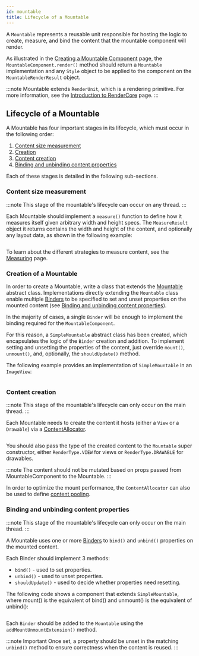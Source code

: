 ```yaml
---
id: mountable
title: Lifecycle of a Mountable
---
```


A `Mountable` represents a reusable unit responsible for hosting the logic to create, measure, and bind the content that the mountable component will render.

As illustrated in the [Creating a Mountable Component](mountable-component.mdx#creating-a-mountable-component) page, the `MountableComponent.render()` method should return a `Mountable` implementation and any `Style` object to be applied to the component on the `MountableRenderResult` object.

:::note
Mountable extends `RenderUnit`, which is a rendering primitive. For more information, see the [Introduction to RenderCore](introduction-to-rendercore.mdx/#renderunit) page.
:::

## Lifecycle of a Mountable

A Mountable has four important stages in its lifecycle, which must occur in the following order:

1. [Content size measurement](#content-size-measurement)
1. [Creation](#creation-of-a-mountable)
1. [Content creation](#content-creation)
1. [Binding and unbinding content properties](#binding-and-unbinding-content-properties)

Each of these stages is detailed in the following sub-sections.

### Content size measurement

:::note
This stage of the mountable's lifecycle can occur on any thread.
:::

Each Mountable should implement a `measure()` function to define how it measures itself given arbitrary width and height specs. The `MeasureResult` object it returns contains the width and height of the content, and optionally any layout data, as shown in the following example:

```kotlin file=sample/src/main/java/com/facebook/samples/litho/kotlin/mountables/bindto/ImageViewComponent.kt start=measure_example_start end=measure_example_end
```

To learn about the different strategies to measure content, see the [Measuring](mountable-measuring.mdx) page.

### Creation of a Mountable

In order to create a Mountable, write a class that extends the [Mountable](pathname:///javadoc/com/facebook/rendercore/Mountable.html) abstract class. Implementations directly extending the `Mountable` class enable multiple [Binders](introduction-to-rendercore.mdx/#binder) to be specified to set and unset properties on the mounted content (see [Binding and unbinding content properties](#binding-and-unbinding-content-properties)).

In the majority of cases, a single `Binder` will be enough to implement the binding required for the `MountableComponent`.

For this reason, a `SimpleMountable` abstract class has been created, which encapsulates the logic of the `Binder` creation and addition. To implement setting and unsetting the properties of the content, just override `mount()`, `unmount()`, and, optionally, the `shouldUpdate()` method.

The following example provides an implementation of `SimpleMountable` in an `ImageView`:

```kotlin file=sample/src/main/java/com/facebook/samples/litho/kotlin/mountables/SimpleImageViewComponent.kt start=start_simple_mountable_example end=end_simple_mountable_example
```

### Content creation

:::note
This stage of the mountable's lifecycle can only occur on the main thread.
:::

Each Mountable needs to create the content it hosts (either a `View` or a `Drawable`) via a [ContentAllocator](introduction-to-rendercore.mdx/#contentallocator).

```kotlin file=sample/src/main/java/com/facebook/samples/litho/kotlin/mountables/bindto/ImageViewComponent.kt start=create_content_example_start end=create_content_example_end
```

You should also pass the type of the created content to the `Mountable` super constructor, either `RenderType.VIEW` for views or `RenderType.DRAWABLE` for drawables.

:::note
The content should not be mutated based on props passed from MountableComponent to the Mountable.
:::

In order to optimize the mount performance, the `ContentAllocator` can also be used to define [content pooling](mountable-preallocation.mdx).

### Binding and unbinding content properties

:::note
This stage of the mountable's lifecycle can only occur on the main thread.
:::

A Mountable uses one or more [Binders](introduction-to-rendercore.mdx/#binder) to `bind()` and `unbind()` properties on the mounted content.

Each Binder should implement 3 methods:

- `bind()` - used to set properties.
- `unbind()` - used to unset properties.
- `shouldUpdate()` - used to decide whether properties need resetting.

The following code shows a component that extends `SimpleMountable`, where mount() is the equivalent of bind() and unmount() is the equivalent of unbind():

```kotlin file=sample/src/main/java/com/facebook/samples/litho/kotlin/mountables/bindto/ImageViewComponent.kt start=mount_unmount_example_start end=mount_unmount_example_end
```

Each `Binder` should be added to the `Mountable` using the `addMountUnmountExtension()` method.

:::note Important
Once set, a property should be unset in the matching `unbind()` method to ensure correctness when the content is reused.
:::
